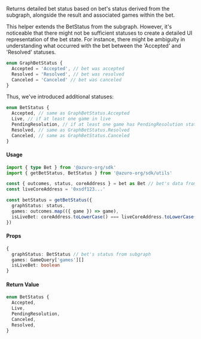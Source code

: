 Returns detailed bet status based on bet's status derived from the subgraph, alongside the result and associated games within the bet.

This helper extends the BetStatus from the subgraph. However, it's noticeable that there might not be sufficient statuses to create a detailed UI representation of the bet state. For instance, there might be ambiguity in understanding what occurred with the bet between the 'Accepted' and 'Resolved' statuses.

```ts
enum GraphBetStatus {
  Accepted = 'Accepted', // bet was accepted
  Resolved = 'Resolved', // bet was resolved
  Canceled = 'Canceled' // bet was canceled
}
```

Thus, we've introduced additional statuses:

```ts {3, 4}
enum BetStatus {
  Accepted, // same as GraphBetStatus.Accepted
  Live, // if at least one game in live
  PendingResolution, // if at least one game has PendingResolution status in bet
  Resolved, // same as GraphBetStatus.Resolved
  Canceled, // same as GraphBetStatus.Canceled
}
```


#### Usage

```ts
import { type Bet } from '@azuro-org/sdk'
import { getBetStatus, BetStatus } from '@azuro-org/sdk/utils'

const { outcomes, status, coreAddress } = bet as Bet // bet's data from `usePrematchBets` or `useLiveBets`
const liveCoreAddress = '0xsdf123...'

const betStatus = getBetStatus({
  graphStatus: status,
  games: outcomes.map(({ game }) => game),
  isLiveBet: coreAddress.toLowerCase() === liveCoreAddress.toLowerCase(),
})
```

#### Props

```ts
{
  graphStatus: BetStatus // bet's status from subgraph
  games: GameQuery['games'][]
  isLiveBet: boolean
}
```

#### Return Value

```ts
enum BetStatus {
  Accepted,
  Live,
  PendingResolution,
  Canceled,
  Resolved,
}
```
